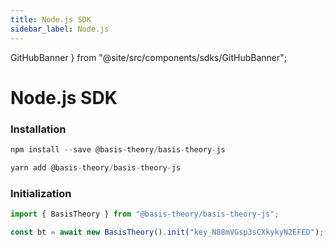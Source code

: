 ```yaml
---
title: Node.js SDK
sidebar_label: Node.js
---
```



  GitHubBanner
} from "@site/src/components/sdks/GitHubBanner";

# Node.js SDK

<GitHubBanner
  title="Node.js SDK"
  icon="node"
  organization="basis-theory"
  repository="basis-theory-js"
/>

### Installation

<Tabs className="bt-tabs">
  <TabItem value="npm" label="npm">

```javascript showLineNumbers
npm install --save @basis-theory/basis-theory-js
```

  </TabItem>
  <TabItem value="yarn" label="yarn">

```javascript showLineNumbers
yarn add @basis-theory/basis-theory-js
```

  </TabItem>
</Tabs>

### Initialization

```javascript showLineNumbers
import { BasisTheory } from "@basis-theory/basis-theory-js";

const bt = await new BasisTheory().init("key_N88mVGsp3sCXkykyN2EFED");
```